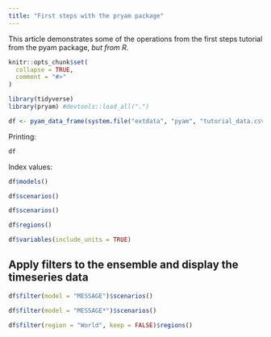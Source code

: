 ```yaml
---
title: "First steps with the pryam package"
---
```


This article demonstrates some of the operations from the first steps tutorial from the pyam package, *but from R*.

```r
knitr::opts_chunk$set(
  collapse = TRUE,
  comment = "#>"
)
```

```r
library(tidyverse)
library(pryam) #devtools::load_all(".")
```

```r
df <- pyam_data_frame(system.file("extdata", "pyam", "tutorial_data.csv", package = "pryam"))
```

Printing:
```r
df
```

Index values:
```r
df$models()
```

```r
df$scenarios()
```

```r
df$scenarios()
```

```r
df$regions()
```

```r
df$variables(include_units = TRUE)
```

## Apply filters to the ensemble and display the timeseries data

```r
df$filter(model = "MESSAGE")$scenarios()
```

```r
df$filter(model = "MESSAGE*")$scenarios()
```

```r
df$filter(region = "World", keep = FALSE)$regions()
```

